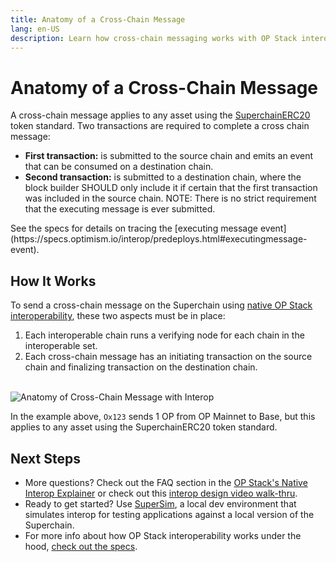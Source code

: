 ```yaml
---
title: Anatomy of a Cross-Chain Message
lang: en-US
description: Learn how cross-chain messaging works with OP Stack interoperability.
---
```



# Anatomy of a Cross-Chain Message

A cross-chain message applies to any asset using the [SuperchainERC20](https://specs.optimism.io/interop/token-bridging.html) token standard. Two transactions are required to complete a cross chain message:

*   **First transaction:** is submitted to the source chain and emits an event that can be consumed on a destination chain.
*   **Second transaction:** is submitted to a destination chain, where the block builder SHOULD only include it if certain that the first transaction was included in the source chain. NOTE: There is no strict requirement that the executing message is ever submitted.

<Callout type="info">
  See the specs for details on tracing the [executing message event](https://specs.optimism.io/interop/predeploys.html#executingmessage-event).
</Callout>

## How It Works

To send a cross-chain message on the Superchain using [native OP Stack interoperability](explainer), these two aspects must be in place:

1.  Each interoperable chain runs a verifying node for each chain in the interoperable set.
2.  Each cross-chain message has an initiating transaction on the source chain and finalizing transaction on the destination chain.

<br />

<Image src="/img/op-stack/protocol/xchain-message.png" alt="Anatomy of Cross-Chain Message with Interop" width={700} height={600} />

In the example above, `Ox123` sends 1 OP from OP Mainnet to Base, but this applies to any asset using the SuperchainERC20 token standard.

## Next Steps

*   More questions? Check out the FAQ section in the [OP Stack's Native Interop Explainer](explainer#faqs) or check out this [interop design video walk-thru](https://www.youtube.com/watch?v=FKc5RgjtGes).
*   Ready to get started? Use [SuperSim](https://github.com/ethereum-optimism/supersim), a local dev environment that simulates interop for testing applications against a local version of the Superchain.
*   For more info about how OP Stack interoperability works under the hood, [check out the specs](https://specs.optimism.io/interop/overview.html).
